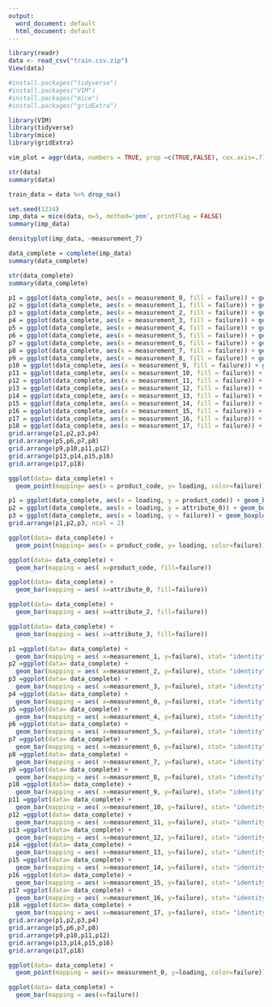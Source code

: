 ---
output:
  word_document: default
  html_document: default
---
```{r}
library(readr)
data <- read_csv("train.csv.zip")
View(data)
```
```{r}
#install.packages("tidyverse")
#install.packages("VIM")
#install.packages("mice")
#install.packages("gridExtra")
```
```{r}
library(VIM)
library(tidyverse)
library(mice)
library(gridExtra)
```


```{r}
vim_plot = aggr(data, numbers = TRUE, prop =c(TRUE,FALSE), cex.axis=.7)
```
```{r}
str(data)
summary(data)
```



```{r}
train_data = data %>% drop_na()

```

```{r}
set.seed(1234)
imp_data = mice(data, m=5, method='pmm', printFlag = FALSE)
summary(imp_data)
```

```{r}
densityplot(imp_data, ~measurement_7)
```

```{r}
data_complete = complete(imp_data)
summary(data_complete)
```
```{r}
str(data_complete)
summary(data_complete)
```
```{r}
p1 = ggplot(data_complete, aes(x = measurement_0, fill = failure)) + geom_bar(position = "fill")
p2 = ggplot(data_complete, aes(x = measurement_1, fill = failure)) + geom_bar(position = "fill")
p3 = ggplot(data_complete, aes(x = measurement_2, fill = failure)) + geom_bar(position = "fill")
p4 = ggplot(data_complete, aes(x = measurement_3, fill = failure)) + geom_bar(position = "fill")
p5 = ggplot(data_complete, aes(x = measurement_4, fill = failure)) + geom_bar(position = "fill")
p6 = ggplot(data_complete, aes(x = measurement_5, fill = failure)) + geom_bar(position = "fill")
p7 = ggplot(data_complete, aes(x = measurement_6, fill = failure)) + geom_bar(position = "fill")
p8 = ggplot(data_complete, aes(x = measurement_7, fill = failure)) + geom_bar(position = "fill")
p9 = ggplot(data_complete, aes(x = measurement_8, fill = failure)) + geom_bar(position = "fill")
p10 = ggplot(data_complete, aes(x = measurement_9, fill = failure)) + geom_bar(position = "fill")
p11 = ggplot(data_complete, aes(x = measurement_10, fill = failure)) + geom_bar(position = "fill")
p12 = ggplot(data_complete, aes(x = measurement_11, fill = failure)) + geom_bar(position = "fill")
p13 = ggplot(data_complete, aes(x = measurement_12, fill = failure)) + geom_bar(position = "fill")
p14 = ggplot(data_complete, aes(x = measurement_13, fill = failure)) + geom_bar(position = "fill")
p15 = ggplot(data_complete, aes(x = measurement_14, fill = failure)) + geom_bar(position = "fill")
p16 = ggplot(data_complete, aes(x = measurement_15, fill = failure)) + geom_bar(position = "fill")
p17 = ggplot(data_complete, aes(x = measurement_16, fill = failure)) + geom_bar(position = "fill")
p18 = ggplot(data_complete, aes(x = measurement_17, fill = failure)) + geom_bar(position = "fill")
grid.arrange(p1,p2,p3,p4)
grid.arrange(p5,p6,p7,p8)
grid.arrange(p9,p10,p11,p12)
grid.arrange(p13,p14,p15,p16)
grid.arrange(p17,p18)
```

```{r}
ggplot(data= data_complete) +
  geom_point(mapping= aes(x = product_code, y= loading, color=failure))
```

```{r}
p1 = ggplot(data_complete, aes(x = loading, y = product_code)) + geom_boxplot()
p2 = ggplot(data_complete, aes(x = loading, y = attribute_0)) + geom_boxplot()
p3 = ggplot(data_complete, aes(x = loading, y = failure)) + geom_boxplot()
grid.arrange(p1,p2,p3, ncol = 2)
```
```{r}
ggplot(data= data_complete) +
  geom_point(mapping= aes(x = product_code, y= loading, color=failure))
```

```{r}
ggplot(data= data_complete) +
  geom_bar(mapping = aes( x=product_code, fill=failure))
```
```{r}
ggplot(data= data_complete) +
  geom_bar(mapping = aes( x=attribute_0, fill=failure))
```
```{r}
ggplot(data= data_complete) +
  geom_bar(mapping = aes( x=attribute_2, fill=failure))
```
```{r}
ggplot(data= data_complete) +
  geom_bar(mapping = aes( x=attribute_3, fill=failure))
```
```{r}
p1 =ggplot(data= data_complete) +
  geom_bar(mapping = aes( x=measurement_1, y=failure), stat= "identity")
p2 =ggplot(data= data_complete) +
  geom_bar(mapping = aes( x=measurement_2, y=failure), stat= "identity")
p3 =ggplot(data= data_complete) +
  geom_bar(mapping = aes( x=measurement_3, y=failure), stat= "identity")
p4 =ggplot(data= data_complete) +
  geom_bar(mapping = aes( x=measurement_0, y=failure), stat= "identity")
p5 =ggplot(data= data_complete) +
  geom_bar(mapping = aes( x=measurement_4, y=failure), stat= "identity")
p6 =ggplot(data= data_complete) +
  geom_bar(mapping = aes( x=measurement_5, y=failure), stat= "identity")
p7 =ggplot(data= data_complete) +
  geom_bar(mapping = aes( x=measurement_6, y=failure), stat= "identity")
p8 =ggplot(data= data_complete) +
  geom_bar(mapping = aes( x=measurement_7, y=failure), stat= "identity")
p9 =ggplot(data= data_complete) +
  geom_bar(mapping = aes( x=measurement_8, y=failure), stat= "identity")
p10 =ggplot(data= data_complete) +
  geom_bar(mapping = aes( x=measurement_9, y=failure), stat= "identity")
p11 =ggplot(data= data_complete) +
  geom_bar(mapping = aes( x=measurement_10, y=failure), stat= "identity")
p12 =ggplot(data= data_complete) +
  geom_bar(mapping = aes( x=measurement_11, y=failure), stat= "identity")
p13 =ggplot(data= data_complete) +
  geom_bar(mapping = aes( x=measurement_12, y=failure), stat= "identity")
p14 =ggplot(data= data_complete) +
  geom_bar(mapping = aes( x=measurement_13, y=failure), stat= "identity")
p15 =ggplot(data= data_complete) +
  geom_bar(mapping = aes( x=measurement_14, y=failure), stat= "identity")
p16 =ggplot(data= data_complete) +
  geom_bar(mapping = aes( x=measurement_15, y=failure), stat= "identity")
p17 =ggplot(data= data_complete) +
  geom_bar(mapping = aes( x=measurement_16, y=failure), stat= "identity")
p18 =ggplot(data= data_complete) +
  geom_bar(mapping = aes( x=measurement_17, y=failure), stat= "identity")
grid.arrange(p1,p2,p3,p4)
grid.arrange(p5,p6,p7,p8)
grid.arrange(p9,p10,p11,p12)
grid.arrange(p13,p14,p15,p16)
grid.arrange(p17,p18)
```

```{r}
ggplot(data= data_complete) +
  geom_point(mapping = aes(x= measurement_0, y=loading, color=failure))
```
```{r}
ggplot(data= data_complete) +
  geom_bar(mapping = aes(x=failure))
```


